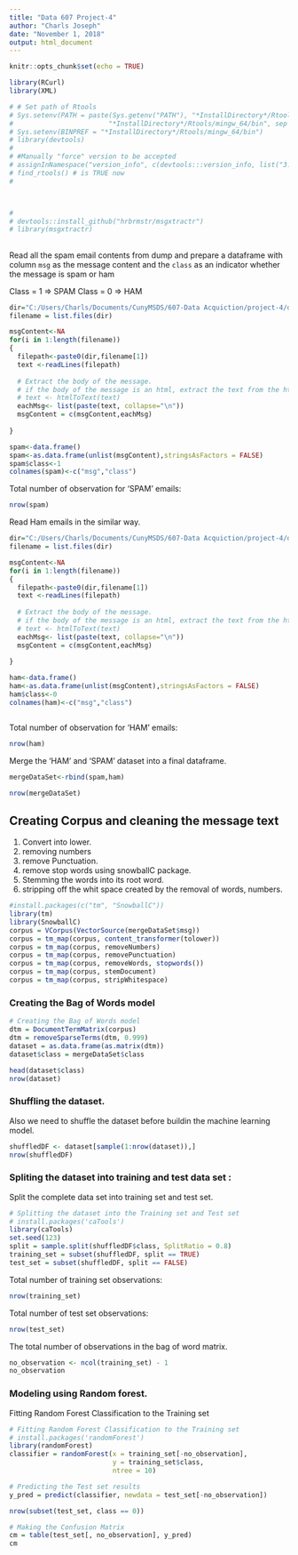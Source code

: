 ```yaml
---
title: "Data 607 Project-4"
author: "Charls Joseph"
date: "November 1, 2018"
output: html_document
---
```


```r
knitr::opts_chunk$set(echo = TRUE)

library(RCurl)
library(XML)

# # Set path of Rtools
# Sys.setenv(PATH = paste(Sys.getenv("PATH"), "*InstallDirectory*/Rtools/bin/",
#                        "*InstallDirectory*/Rtools/mingw_64/bin", sep = ";")) #for 64 bit version
# Sys.setenv(BINPREF = "*InstallDirectory*/Rtools/mingw_64/bin")
# library(devtools)
# 
# #Manually "force" version to be accepted 
# assignInNamespace("version_info", c(devtools:::version_info, list("3.5" = list(version_min = "3.3.0", version_max = "99.99.99", path = "bin"))), "devtools")
# find_rtools() # is TRUE now
# 



# 
# devtools::install_github("hrbrmstr/msgxtractr")
# library(msgxtractr)

```


## 
Read all the spam email contents from dump and prepare a dataframe with column `msg` as the message content 
and the `class` as an indicator whether the message is spam or ham 

Class = 1 => SPAM
Class = 0 => HAM

```r
dir="C:/Users/Charls/Documents/CunyMSDS/607-Data Acquiction/project-4/dataset/spam/"
filename = list.files(dir)

msgContent<-NA
for(i in 1:length(filename))
{
  filepath<-paste0(dir,filename[1])  
  text <-readLines(filepath)
  
  # Extract the body of the message. 
  # if the body of the message is an html, extract the text from the html, else extract only the text. 
  # text <- htmlToText(text)
  eachMsg<- list(paste(text, collapse="\n"))
  msgContent = c(msgContent,eachMsg)
  
}

spam<-data.frame()
spam<-as.data.frame(unlist(msgContent),stringsAsFactors = FALSE)
spam$class<-1
colnames(spam)<-c("msg","class")

```

Total number of observation for 'SPAM' emails: 

```r
nrow(spam)

```

Read Ham emails in the similar way. 

```r

dir="C:/Users/Charls/Documents/CunyMSDS/607-Data Acquiction/project-4/dataset/easy_ham/"
filename = list.files(dir)

msgContent<-NA
for(i in 1:length(filename))
{
  filepath<-paste0(dir,filename[1])  
  text <-readLines(filepath)
  
  # Extract the body of the message. 
  # if the body of the message is an html, extract the text from the html, else extract only the text. 
  # text <- htmlToText(text)
  eachMsg<- list(paste(text, collapse="\n"))
  msgContent = c(msgContent,eachMsg)
  
}

ham<-data.frame()
ham<-as.data.frame(unlist(msgContent),stringsAsFactors = FALSE)
ham$class<-0
colnames(ham)<-c("msg","class")



```
Total number of observation for 'HAM' emails: 

```r
nrow(ham)
```

Merge the 'HAM' and 'SPAM' dataset into a final dataframe. 


```r
mergeDataSet<-rbind(spam,ham)

nrow(mergeDataSet)
```
## Creating Corpus and cleaning the message text
1. Convert into lower.
2. removing numbers
3. remove Punctuation.
4. remove stop words using snowballC package.
5. Stemming the words into its root word. 
6. stripping off the whit space created by the removal of words, numbers. 

```r
#install.packages(c("tm", "SnowballC"))
library(tm)
library(SnowballC)
corpus = VCorpus(VectorSource(mergeDataSet$msg))
corpus = tm_map(corpus, content_transformer(tolower))
corpus = tm_map(corpus, removeNumbers)
corpus = tm_map(corpus, removePunctuation)
corpus = tm_map(corpus, removeWords, stopwords())
corpus = tm_map(corpus, stemDocument)
corpus = tm_map(corpus, stripWhitespace)
```
### Creating the Bag of Words model
```r
# Creating the Bag of Words model
dtm = DocumentTermMatrix(corpus)
dtm = removeSparseTerms(dtm, 0.999)
dataset = as.data.frame(as.matrix(dtm))
dataset$class = mergeDataSet$class

head(dataset$class)
nrow(dataset)
```

### Shuffling the dataset. 

Also we need to shuffle the dataset before buildin the machine learning model. 

```r
shuffledDF <- dataset[sample(1:nrow(dataset)),]
nrow(shuffledDF)
```


### **Spliting** the dataset into training and test data set : 

Split the complete data set into training set and test set. 

```r

# Splitting the dataset into the Training set and Test set
# install.packages('caTools')
library(caTools)
set.seed(123)
split = sample.split(shuffledDF$class, SplitRatio = 0.8)
training_set = subset(shuffledDF, split == TRUE)
test_set = subset(shuffledDF, split == FALSE)


```

Total number of training set observations: 

```r
nrow(training_set)
```

Total number of test set observations: 

```r

nrow(test_set)
```

The total number of observations in the bag of word matrix. 

```r
no_observation <- ncol(training_set) - 1
no_observation
```


### Modeling using Random forest. 

Fitting Random Forest Classification to the Training set 

```r

# Fitting Random Forest Classification to the Training set
# install.packages('randomForest')
library(randomForest)
classifier = randomForest(x = training_set[-no_observation],
                          y = training_set$class,
                          ntree = 10)

# Predicting the Test set results
y_pred = predict(classifier, newdata = test_set[-no_observation])

nrow(subset(test_set, class == 0))

# Making the Confusion Matrix
cm = table(test_set[, no_observation], y_pred)
cm
```

